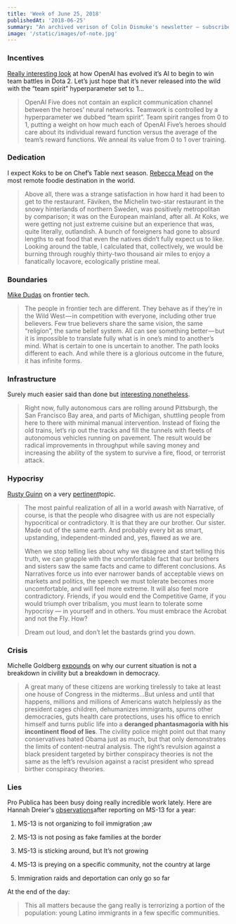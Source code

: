 ```yaml
---
title: 'Week of June 25, 2018'
publishedAt: '2018-06-25'
summary: "An archived verison of Colin Dismuke's newsletter – subscribe to get it in your inbox."
image: '/static/images/of-note.jpg'
---
```


### Incentives

[Really interesting look](https://blog.openai.com/openai-five/) at how
OpenAI has evolved it’s AI to begin to win team battles in Dota 2. Let’s
just hope that it’s never released into the wild with the “team spirit”
hyperparameter set to 1…

> OpenAI Five does not contain an explicit communication channel between
> the heroes’ neural networks. Teamwork is controlled by a
> hyperparameter we dubbed “team spirit”. Team spirit ranges from 0 to
> 1, putting a weight on how much each of OpenAI Five’s heroes should
> care about its individual reward function versus the average of the
> team’s reward functions. We anneal its value from 0 to 1 over
> training.

### Dedication

I expect Koks to be on Chef’s Table next season. [Rebecca
Mead](https://www.newyorker.com/magazine/2018/06/18/koks-the-worlds-most-remote-foodie-destination)
on the most remote foodie destination in the world.

> Above all, there was a strange satisfaction in how hard it had been to
> get to the restaurant. Fäviken, the Michelin two-star restaurant in
> the snowy hinterlands of northern Sweden, was positively metropolitan
> by comparison; it was on the European mainland, after all. At Koks, we
> were getting not just extreme cuisine but an experience that was,
> quite literally, outlandish. A bunch of foreigners had gone to absurd
> lengths to eat food that even the natives didn’t fully expect us to
> like. Looking around the table, I calculated that, collectively, we
> would be burning through roughly thirty-two thousand air miles to
> enjoy a fanatically locavore, ecologically pristine meal.

### Boundaries

[Mike
Dudas](https://medium.com/@mdudas/frontier-tech-and-blockchain-crypto-b3073b287c2e)
on frontier tech.

> The people in frontier tech are different. They behave as if they’re
> in the Wild West — in competition with everyone, including other true
> believers. Few true believers share the same vision, the same
> “religion”, the same belief system. All can see something better — but
> it is impossible to translate fully what is in one’s mind to another’s
> mind. What is certain to one is uncertain to another. The path looks
> different to each. And while there is a glorious outcome in the
> future, it has infinite forms.

### Infrastructure

Surely much easier said than done but [interesting
nonetheless](https://www.theatlantic.com/amp/article/562472/).

> Right now, fully autonomous cars are rolling around Pittsburgh, the
> San Francisco Bay area, and parts of Michigan, shuttling people from
> here to there with minimal manual intervention. Instead of fixing the
> old trains, let’s rip out the tracks and fill the tunnels with fleets
> of autonomous vehicles running on pavement. The result would be
> radical improvements in throughput while saving money and increasing
> the ability of the system to survive a fire, flood, or terrorist
> attack.

### Hypocrisy

[Rusty Guinn](http://www.epsilontheory.com/the-acrobat-and-the-fly/) on
a very
[pertinent](https://www.vox.com/2018/6/27/17511048/mitch-mcconnell-supreme-court-anthony-kennedy-retirement)topic.

> The most painful realization of all in a world awash with Narrative,
> of course, is that the people who disagree with us are not especially
> hypocritical or contradictory. It is that they are our brother. Our
> sister. Made out of the same earth. And probably every bit as smart,
> upstanding, independent-minded and, yes, flawed as we are.
>
> When we stop telling lies about why we disagree and start telling this
> truth, we can grapple with the uncomfortable fact that our brothers
> and sisters saw the same facts and came to different conclusions. As
> Narratives force us into ever narrower bands of acceptable views on
> markets and politics, the speech we must tolerate becomes more
> uncomfortable, and will feel more extreme. It will also feel more
> contradictory. Friends, if you would end the Competitive Game, if you
> would triumph over tribalism, you must learn to tolerate some
> hypocrisy — in yourself and in others. You must embrace the Acrobat
> and not the Fly. How?
>
> Dream out loud, and don’t let the bastards grind you down.

### Crisis

Michelle Goldberg
[expounds](https://www.nytimes.com/2018/06/25/opinion/trump-sarah-huckabee-sanders-restaurant-civility.html)
on why our current situation is not a breakdown in civility but a
breakdown in democracy.

> A great many of these citizens are working tirelessly to take at least
> one house of Congress in the midterms...But unless and until that
> happens, millions and millions of Americans watch helplessly as the
> president cages children, dehumanizes immigrants, spurns other
> democracies, guts health care protections, uses his office to enrich
> himself and turns public life into a **deranged phantasmagoria with
> his incontinent flood of lies**. The civility police might point out
> that many conservatives hated Obama just as much, but that only
> demonstrates the limits of content-neutral analysis. The right’s
> revulsion against a black president targeted by birther conspiracy
> theories is not the same as the left’s revulsion against a racist
> president who spread birther conspiracy theories.

### Lies

Pro Publica has been busy doing really incredible work lately. Here are
Hannah Dreier's
[observations](https://www.propublica.org/article/ms-13-immigration-facts-what-trump-administration-gets-wrong)after
reporting on MS-13 for a year:

1.  MS-13 is not organizing to foil immigration ;aw

2.  MS-13 is not posing as fake families at the border

3.  MS-13 is sticking around, but It’s not growing

4.  MS-13 is preying on a specific community, not the country at large

5.  Immigration raids and deportation can only go so far

At the end of the day:

> This all matters because the gang really is terrorizing a portion of
> the population: young Latino immigrants in a few specific communities.
